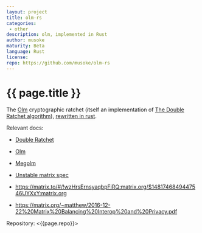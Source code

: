 ```yaml
---
layout: project
title: olm-rs
categories: 
 - other
description: olm, implemented in Rust
author: musoke
maturity: Beta
language: Rust
license: 
repo: https://github.com/musoke/olm-rs
---
```


# {{ page.title }}
The [Olm](https://git.matrix.org/git/olm) cryptographic ratchet (itself an
implementation of [The Double Ratchet
algorithm](https://whispersystems.org/docs/specifications/doubleratchet/)),
[rewritten in rust](https://transitiontech.ca/random/RIIR).

Relevant docs:

  - [Double Ratchet](https://whispersystems.org/docs/specifications/doubleratchet/doubleratchet.pdf)
  - [Olm](https://git.matrix.org/git/olm/about/docs/olm.rst)
  - [Megolm](https://git.matrix.org/git/olm/about/docs/megolm.rst)

  - [Unstable matrix spec](https://matrix.org/speculator/spec/drafts%2Fe2e/client_server/unstable.html#end-to-end-encryption)
  - https://matrix.to/#/!wzHrsErnsyaqbpFiRQ:matrix.org/$1481746849447546UYXxY:matrix.org
  - https://matrix.org/~matthew/2016-12-22%20Matrix%20Balancing%20Interop%20and%20Privacy.pdf

Repository: <{{page.repo}}>
